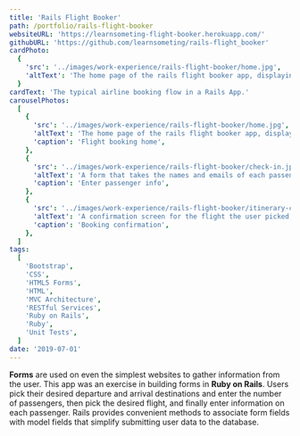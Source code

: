 ```yaml
---
title: 'Rails Flight Booker'
path: /portfolio/rails-flight-booker
websiteURL: 'https://learnsometing-flight-booker.herokuapp.com/'
githubURL: 'https://github.com/learnsometing/rails-flight_booker'
cardPhoto:
  {
    'src': '../images/work-experience/rails-flight-booker/home.jpg',
    'altText': 'The home page of the rails flight booker app, displaying a menu with flight choices.',
  }
cardText: 'The typical airline booking flow in a Rails App.'
carouselPhotos:
  [
    {
      'src': '../images/work-experience/rails-flight-booker/home.jpg',
      'altText': 'The home page of the rails flight booker app, displaying a menu with flight choices.',
      'caption': 'Flight booking home',
    },
    {
      'src': '../images/work-experience/rails-flight-booker/check-in.jpg',
      'altText': 'A form that takes the names and emails of each passenger.',
      'caption': 'Enter passenger info',
    },
    {
      'src': '../images/work-experience/rails-flight-booker/itinerary-confirmation.jpg',
      'altText': 'A confirmation screen for the flight the user picked.',
      'caption': 'Booking confirmation',
    },
  ]
tags:
  [
    'Bootstrap',
    'CSS',
    'HTML5 Forms',
    'HTML',
    'MVC Architecture',
    'RESTful Services',
    'Ruby on Rails',
    'Ruby',
    'Unit Tests',
  ]
date: '2019-07-01'
---
```


<Grid item>
  <DescriptionParagraph variant={'body1'} gutterBottom>
    <strong>Forms</strong> are used on even the simplest websites to gather information from the user.
    This app was an exercise in building forms in <strong>Ruby on Rails</strong>. 
  </DescriptionParagraph>
</Grid>
<Grid item>
  <DescriptionParagraph variant={'body1'} gutterBottom>
    Users pick their
    desired departure and arrival destinations and enter the number of passengers,
    then pick the desired flight, and finally enter information on each passenger.
    Rails provides convenient methods to associate form fields with model fields
    that simplify submitting user data to the database.
  </DescriptionParagraph>
</Grid>
